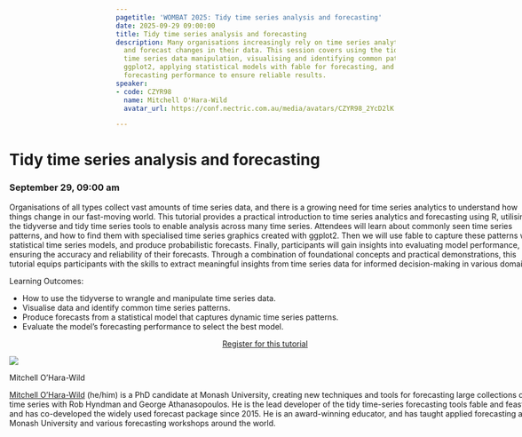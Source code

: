 ```yaml
---
pagetitle: 'WOMBAT 2025: Tidy time series analysis and forecasting'
date: 2025-09-29 09:00:00
title: Tidy time series analysis and forecasting
description: Many organisations increasingly rely on time series analytics to understand
  and forecast changes in their data. This session covers using the tidyverse for
  time series data manipulation, visualising and identifying common patterns with
  ggplot2, applying statistical models with fable for forecasting, and evaluating
  forecasting performance to ensure reliable results.
speaker:
- code: CZYR98
  name: Mitchell O'Hara-Wild
  avatar_url: https://conf.nectric.com.au/media/avatars/CZYR98_2YcD2lK.jpg

---
```


:::::: {.grid style="width: 100vw;  transform: translateX(-20%);"}
::: {#sponsors_banner .g-col-12 .title}
# Tidy time series analysis and forecasting

### September 29, 09:00 am
:::

::: {.g-col-12 .full_text_block style="min-width: 640px; max-width:1080px; margin: 0 auto"}

Organisations of all types collect vast amounts of time series data, and there is a growing need for time series analytics to understand how things change in our fast-moving world. This tutorial provides a practical introduction to time series analytics and forecasting using R, utilising the tidyverse and tidy time series tools to enable analysis across many time series. Attendees will learn about commonly seen time series patterns, and how to find them with specialised time series graphics created with ggplot2. Then we will use fable to capture these patterns with statistical time series models, and produce probabilistic forecasts. Finally, participants will gain insights into evaluating model performance, ensuring the accuracy and reliability of their forecasts. Through a combination of foundational concepts and practical demonstrations, this tutorial equips participants with the skills to extract meaningful insights from time series data for informed decision-making in various domains.

Learning Outcomes:

* How to use the tidyverse to wrangle and manipulate time series data.
* Visualise data and identify common time series patterns.
* Produce forecasts from a statistical model that captures dynamic time series patterns.
* Evaluate the model’s forecasting performance to select the best model.


:::{.register-btn style="width: 20%; margin: 0 auto; display: block"}
[Register for this tutorial](https://events.humanitix.com/wombat-2025-day-1-tutorials)
:::




::: speaker

:::{.speaker-header}
![](https://conf.nectric.com.au/media/avatars/CZYR98_2YcD2lK.jpg) 
:::

:::{.speaker-name}
Mitchell O'Hara-Wild
:::

:::{.speaker-bio}
[Mitchell O’Hara-Wild](https://mitchelloharawild.com/) (he/him) is a PhD candidate at Monash University, creating new techniques and tools for forecasting large collections of time series with Rob Hyndman and George Athanasopoulos. He is the lead developer of the tidy time-series forecasting tools fable and feasts, and has co-developed the widely used forecast package since 2015. He is an award-winning educator, and has taught applied forecasting at Monash University and various forecasting workshops around the world.
:::

:::



:::

<div>

</div>
::::::

```{=html}
<style>
#title-block-header {
display: none !important;
}
</style>
```
